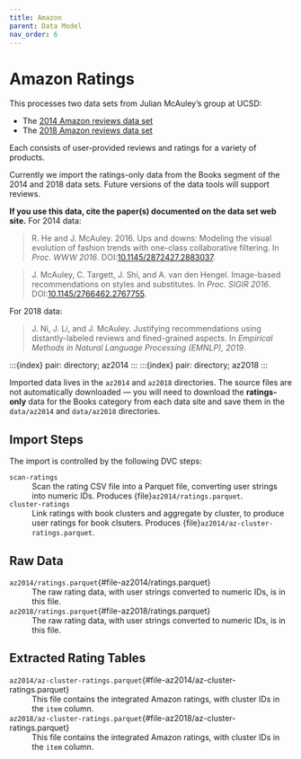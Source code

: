 ```yaml
---
title: Amazon
parent: Data Model
nav_order: 6
---
```


# Amazon Ratings

This processes two data sets from Julian McAuley's group at UCSD:

- The [2014 Amazon reviews data set](http://jmcauley.ucsd.edu/data/amazon/)
- The [2018 Amazon reviews data set](https://nijianmo.github.io/amazon/index.html)

Each consists of user-provided reviews and ratings for a variety of products.

Currently we import the ratings-only data from the Books segment of the 2014 and 2018 data sets.  Future versions of the data tools will support reviews.

**If you use this data, cite the paper(s) documented on the data set web site.**  For 2014 data:

> R. He and J. McAuley. 2016. Ups and downs: Modeling the visual evolution of fashion trends with one-class collaborative filtering. In <cite>Proc. WWW 2016</cite>. DOI:[10.1145/2872427.2883037](https://dx.doi.org/10.1145/2872427.2883037).

> J. McAuley, C. Targett, J. Shi, and A. van den Hengel. Image-based recommendations on styles and substitutes. In <cite>Proc. SIGIR 2016</cite>. DOI:[10.1145/2766462.2767755](http://dx.doi.org/10.1145/2766462.2767755).

For 2018 data:

> J. Ni, J. Li, and J. McAuley. Justifying recommendations using distantly-labeled reviews and fined-grained aspects. In <cite>Empirical Methods in Natural Language Processing (EMNLP), 2019</cite>.

:::{index} pair: directory; az2014
:::
:::{index} pair: directory; az2018
:::

Imported data lives in the `az2014` and `az2018` directories.  The source files
are not automatically downloaded — you will need to download the
**ratings-only** data for the Books category from each data site and save them
in the `data/az2014` and `data/az2018` directories.

## Import Steps

The import is controlled by the following DVC steps:

`scan-ratings`
:   Scan the rating CSV file into a Parquet file, converting user strings into numeric IDs.  Produces {file}`az2014/ratings.parquet`.

`cluster-ratings`
:   Link ratings with book clusters and aggregate by cluster, to produce user ratings for book clsuters.  Produces {file}`az2014/az-cluster-ratings.parquet`.

## Raw Data

`az2014/ratings.parquet`{#file-az2014/ratings.parquet}
:   The raw rating data, with user strings converted to numeric IDs, is in this file.

`az2018/ratings.parquet`{#file-az2018/ratings.parquet}
:   The raw rating data, with user strings converted to numeric IDs, is in this file.

## Extracted Rating Tables

`az2014/az-cluster-ratings.parquet`{#file-az2014/az-cluster-ratings.parquet}
:   This file contains the integrated Amazon ratings, with cluster IDs in the `item` column.

`az2018/az-cluster-ratings.parquet`{#file-az2018/az-cluster-ratings.parquet}
:   This file contains the integrated Amazon ratings, with cluster IDs in the `item` column.
